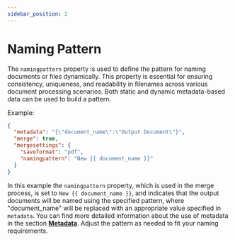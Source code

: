 ```yaml
---
sidebar_position: 2
---
```


# Naming Pattern

The `namingpattern` property is used to define the pattern for naming documents or files dynamically.
This property is essential for ensuring consistency, uniqueness, and readability in filenames across various
document processing scenarios. Both static and dynamic metadata-based data can be used to build a pattern.

Example:
```json title="pipeline.json"
{
  "metadata": "{\"document_name\":\"Output Document\"}",
  "merge": true,
  "mergesettings": {
    "saveformat": "pdf",
    "namingpattern": "New {{ document_name }}"
  }
}
```

In this example the `namingpattern` property, which is used in the merge process, is set to `New {{ document_name }}`,
and indicates that the output documents will be named using the specified pattern, where "document_name" will be replaced with an appropriate value
specified in `metadata`.
You can find more detailed information about the use of metadata in the section [**Metadata**](../pipeline/metadata.mdx).
Adjust the pattern as needed to fit your naming requirements.
